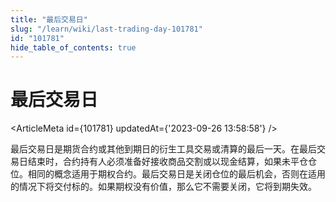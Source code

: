 ```yaml
---
title: "最后交易日"
slug: "/learn/wiki/last-trading-day-101781"
id: "101781"
hide_table_of_contents: true
---
```



# 最后交易日

<ArticleMeta id={101781} updatedAt={'2023-09-26 13:58:58'} />
<div className='border-solid border-b border-t-0 my-4 border-[var(--ifm-color-gray-300)]' />

最后交易日是期货合约或其他到期日的衍生工具交易或清算的最后一天。在最后交易日结束时，合约持有人必须准备好接收商品交割或以现金结算，如果未平仓仓位。相同的概念适用于期权合约。最后交易日是关闭仓位的最后机会，否则在适用的情况下将交付标的。如果期权没有价值，那么它不需要关闭，它将到期失效。
